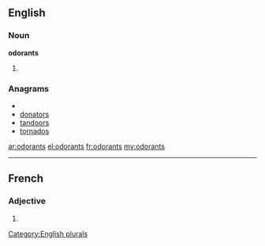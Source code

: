 ==English==

===Noun===
'''odorants'''

# {{plural of|[[odorant]]}}

===Anagrams===
* {{alphagram|adnoorst}}
* [[donators#English|donators]]
* [[tandoors#English|tandoors]]
* [[tornados#English|tornados]]

[[Category:English plurals]]

[[ar:odorants]]
[[el:odorants]]
[[fr:odorants]]
[[my:odorants]]

----
==French==

===Adjective===
{{fr-adj-form}} {{m|p}}

# {{form of|masculine plural|[[odorant]]|lang=fr}}
{{rfc-auto}}